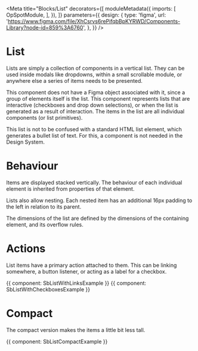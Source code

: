 

<Meta
  title="Blocks/List"
  decorators={[
    moduleMetadata({
      imports: [
        OpSpotModule,
      ],
    }),
  ]}
  parameters={{
    design: {
      type: 'figma',
      url: 'https://www.figma.com/file/XhCsrvs6rePifqbBpKYRWD/Components-Library?node-id=859%3A6760',
    },
  }}
/>

# List

Lists are simply a collection of components in a vertical list. They can be used inside modals like dropdowns, within a small scrollable module, or anywhere else a series of items needs to be presented.

This component does not have a Figma object associated with it, since a group of elements itself is the list. This component represents lists that are interactive (checkboxes and drop down selections), or when the list is generated as a result of interaction. The items in the list are all individual components (or list primitives).

This list is not to be confused with a standard HTML list element, which generates a bullet list of text. For this, a component is not needed in the Design System.

# Behaviour

Items are displayed stacked vertically. The behaviour of each individual element is inherited from properties of that element.

Lists also allow nesting. Each nested item has an additional 16px padding to the left in relation to its parent.

The dimensions of the list are defined by the dimensions of the containing element, and its overflow rules.

# Actions

List items have a primary action attached to them. This can be linking somewhere, a button listener, or acting
as a label for a checkbox.

<Canvas>
  <Story name="With Links">{{ component: SbListWithLinksExample }}</Story>
</Canvas>

<Canvas>
  <Story name="With Checkboxes">{{ component: SbListWithCheckboxesExample }}</Story>
</Canvas>

# Compact

The compact version makes the items a little bit less tall.

<Canvas>
  <Story name="Compact">{{ component: SbListCompactExample }}</Story>
</Canvas>
